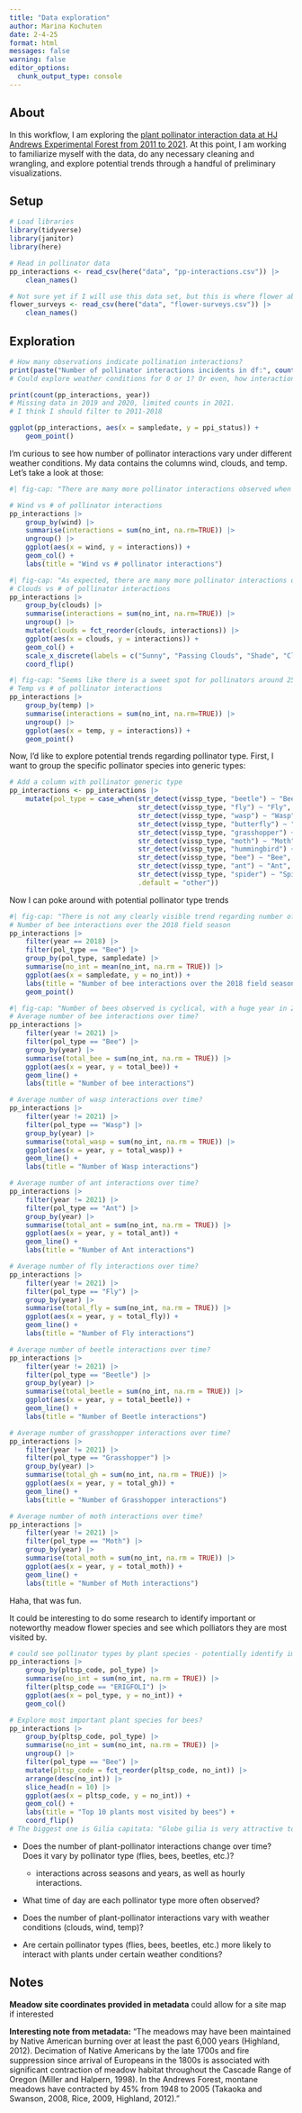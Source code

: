 ```yaml
---
title: "Data exploration"
author: Marina Kochuten
date: 2-4-25
format: html
messages: false
warning: false
editor_options: 
  chunk_output_type: console
---
```


## About

In this workflow, I am exploring the [plant pollinator interaction data at HJ Andrews Experimental Forest from 2011 to 2021](https://portal.edirepository.org/nis/metadataviewer?packageid=knb-lter-and.5216.8). At this point, I am working to familiarize myself with the data, do any necessary cleaning and wrangling, and explore potential trends through a handful of preliminary visualizations.

## Setup

```r
# Load libraries
library(tidyverse)
library(janitor)
library(here)

# Read in pollinator data
pp_interactions <- read_csv(here("data", "pp-interactions.csv")) |>
    clean_names()

# Not sure yet if I will use this data set, but this is where flower abundance data is kept
flower_surveys <- read_csv(here("data", "flower-surveys.csv")) |>
    clean_names()
```

## Exploration

```r
# How many observations indicate pollination interactions?
print(paste("Number of pollinator interactions incidents in df:", count(pp_interactions, ppi_status)))
# Could explore weather conditions for 0 or 1? Or even, how interaction incidences change over time?

print(count(pp_interactions, year))
# Missing data in 2019 and 2020, limited counts in 2021.
# I think I should filter to 2011-2018
```

```r
ggplot(pp_interactions, aes(x = sampledate, y = ppi_status)) +
    geom_point()
```

I'm curious to see how number of pollinator interactions vary under different weather conditions. My data contains the columns wind, clouds, and temp. Let's take a look at those:
```r
#| fig-cap: "There are many more pollinator interactions observed when it is still (ST) rather than breezy (BR)"

# Wind vs # of pollinator interactions
pp_interactions |>
    group_by(wind) |>
    summarise(interactions = sum(no_int, na.rm=TRUE)) |>
    ungroup() |>
    ggplot(aes(x = wind, y = interactions)) +
    geom_col() +
    labs(title = "Wind vs # pollinator interactions")
```

```r
#| fig-cap: "As expected, there are many more pollinator interactions observed when it is sunny, and interactions decrease as clouds increase"
# Clouds vs # of pollinator interactions
pp_interactions |>
    group_by(clouds) |>
    summarise(interactions = sum(no_int, na.rm=TRUE)) |>
    ungroup() |>
    mutate(clouds = fct_reorder(clouds, interactions)) |>
    ggplot(aes(x = clouds, y = interactions)) +
    geom_col() +
    scale_x_discrete(labels = c("Sunny", "Passing Clouds", "Shade", "Cloudy")) +
    coord_flip()
```

```r
#| fig-cap: "Seems like there is a sweet spot for pollinators around 25 degrees. I wonder if this is because of average temp when the most flowers are blooming?"
# Temp vs # of pollinator interactions
pp_interactions |>
    group_by(temp) |>
    summarise(interactions = sum(no_int, na.rm=TRUE)) |>
    ungroup() |>
    ggplot(aes(x = temp, y = interactions)) +
    geom_point()
```


Now, I'd like to explore potential trends regarding pollinator type. First, I want to group the specific pollinator species into generic types:
```r
# Add a column with pollinator generic type
pp_interactions <- pp_interactions |>
    mutate(pol_type = case_when(str_detect(vissp_type, "beetle") ~ "Beetle",
                                str_detect(vissp_type, "fly") ~ "Fly",
                                str_detect(vissp_type, "wasp") ~ "Wasp",
                                str_detect(vissp_type, "butterfly") ~ "Butterfly",
                                str_detect(vissp_type, "grasshopper") ~ "Grasshopper",
                                str_detect(vissp_type, "moth") ~ "Moth",
                                str_detect(vissp_type, "hummingbird") ~ "Hummingbird",
                                str_detect(vissp_type, "bee") ~ "Bee",
                                str_detect(vissp_type, "ant") ~ "Ant",
                                str_detect(vissp_type, "spider") ~ "Spider",
                                .default = "other"))

```

Now I can poke around with potential pollinator type trends

```r
#| fig-cap: "There is not any clearly visible trend regarding number of bee interactions over the 2018 season"
# Number of bee interactions over the 2018 field season
pp_interactions |>
    filter(year == 2018) |>
    filter(pol_type == "Bee") |>
    group_by(pol_type, sampledate) |>
    summarise(no_int = mean(no_int, na.rm = TRUE)) |>
    ggplot(aes(x = sampledate, y = no_int)) +
    labs(title = "Number of bee interactions over the 2018 field season") +
    geom_point()
```

```r
#| fig-cap: "Number of bees observed is cyclical, with a huge year in 2018. Important to note that in 2021 only visitations by bees were recorded rather than visitations by all pollinators, so this year was removed."
# Average number of bee interactions over time?
pp_interactions |>
    filter(year != 2021) |>
    filter(pol_type == "Bee") |>
    group_by(year) |>
    summarise(total_bee = sum(no_int, na.rm = TRUE)) |>
    ggplot(aes(x = year, y = total_bee)) +
    geom_line() +
    labs(title = "Number of bee interactions") 
```

```r
# Average number of wasp interactions over time?
pp_interactions |>
    filter(year != 2021) |>
    filter(pol_type == "Wasp") |>
    group_by(year) |>
    summarise(total_wasp = sum(no_int, na.rm = TRUE)) |>
    ggplot(aes(x = year, y = total_wasp)) +
    geom_line() +
    labs(title = "Number of Wasp interactions") 
```

```r
# Average number of ant interactions over time?
pp_interactions |>
    filter(year != 2021) |>
    filter(pol_type == "Ant") |>
    group_by(year) |>
    summarise(total_ant = sum(no_int, na.rm = TRUE)) |>
    ggplot(aes(x = year, y = total_ant)) +
    geom_line() +
    labs(title = "Number of Ant interactions") 
```

```r
# Average number of fly interactions over time?
pp_interactions |>
    filter(year != 2021) |>
    filter(pol_type == "Fly") |>
    group_by(year) |>
    summarise(total_fly = sum(no_int, na.rm = TRUE)) |>
    ggplot(aes(x = year, y = total_fly)) +
    geom_line() +
    labs(title = "Number of Fly interactions") 
```

```r
# Average number of beetle interactions over time?
pp_interactions |>
    filter(year != 2021) |>
    filter(pol_type == "Beetle") |>
    group_by(year) |>
    summarise(total_beetle = sum(no_int, na.rm = TRUE)) |>
    ggplot(aes(x = year, y = total_beetle)) +
    geom_line() +
    labs(title = "Number of Beetle interactions") 
```

```r
# Average number of grasshopper interactions over time?
pp_interactions |>
    filter(year != 2021) |>
    filter(pol_type == "Grasshopper") |>
    group_by(year) |>
    summarise(total_gh = sum(no_int, na.rm = TRUE)) |>
    ggplot(aes(x = year, y = total_gh)) +
    geom_line() +
    labs(title = "Number of Grasshopper interactions") 
```

```r
# Average number of moth interactions over time?
pp_interactions |>
    filter(year != 2021) |>
    filter(pol_type == "Moth") |>
    group_by(year) |>
    summarise(total_moth = sum(no_int, na.rm = TRUE)) |>
    ggplot(aes(x = year, y = total_moth)) +
    geom_line() +
    labs(title = "Number of Moth interactions") 
```

Haha, that was fun. 

It could be interesting to do some research to identify important or noteworthy meadow flower species and see which polliators they are most visited by.
```r
# could see pollinator types by plant species - potentially identify important species?
pp_interactions |>
    group_by(pltsp_code, pol_type) |>
    summarise(no_int = sum(no_int, na.rm = TRUE)) |>
    filter(pltsp_code == "ERIGFOLI") |>
    ggplot(aes(x = pol_type, y = no_int)) +
    geom_col()
```

```r
# Explore most important plant species for bees?
pp_interactions |>
    group_by(pltsp_code, pol_type) |>
    summarise(no_int = sum(no_int, na.rm = TRUE)) |>
    ungroup() |>
    filter(pol_type == "Bee") |>
    mutate(pltsp_code = fct_reorder(pltsp_code, no_int)) |>
    arrange(desc(no_int)) |>
    slice_head(n = 10) |>
    ggplot(aes(x = pltsp_code, y = no_int)) +
    geom_col() +
    labs(title = "Top 10 plants most visited by bees") +
    coord_flip()
# The biggest one is Gilia capitata: "Globe gilia is very attractive to honey bees"
```

- Does the number of plant-pollinator interactions change over time? Does it vary by pollinator type (flies, bees, beetles, etc.)?
    - interactions across seasons and years, as well as hourly interactions.
    
- What time of day are each pollinator type more often observed?

- Does the number of plant-pollinator interactions vary with weather conditions (clouds, wind, temp)?
- Are certain pollinator types (flies, bees, beetles, etc.) more likely to interact with plants under certain weather conditions?




## Notes

**Meadow site coordinates provided in metadata** could allow for a site map if interested


**Interesting note from metadata:** "The meadows may have been maintained by Native American burning over at least the past 6,000 years (Highland, 2012). Decimation of Native Americans by the late 1700s and fire suppression since arrival of Europeans in the 1800s is associated with significant contraction of meadow habitat throughout the Cascade Range of Oregon (Miller and Halpern, 1998). In the Andrews Forest, montane meadows have contracted by 45% from 1948 to 2005 (Takaoka and Swanson, 2008, Rice, 2009, Highland, 2012)."